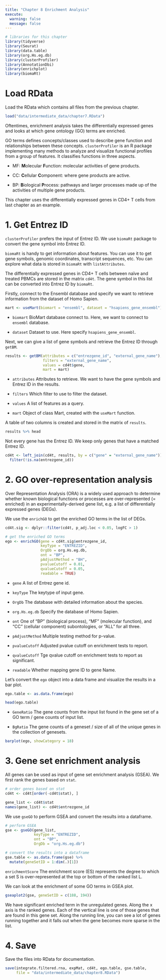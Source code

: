 ```yaml
---
title: "Chapter 8 Enrichment Analysis"
execute:
  warning: false
  message: false
---
```


```r
# libraries for this chapter
library(tidyverse)
library(Seurat)
library(data.table)
library(org.Hs.eg.db)
library(clusterProfiler)
library(AnnotationDbi)
library(enrichplot)
library(biomaRt)
```

# Load RData

Load the RData which contains all files from the previous chapter.

```r
load("data/intermediate_data/chapter7.RData")
```

Oftentimes, enrichment analysis takes the differentially expressed genes and looks at which gene ontology (GO) terms are enriched.

GO terms defines concepts/classes used to describe gene function and relationships between these concepts. `clusterProfiler` is an R package implementing many methods to analyze and visualize functional profiles from a group of features. It classifies functions in three aspects.

-   MF: **M**olecular **F**unction: molecular activities of gene products.

-   CC: **C**ellular **C**omponent: where gene products are active.

-   BP: **B**iological **P**rocess: pathways and larger processes made up of the activities of multiple gene products.

This chapter uses the differentially expressed genes in CD4+ T cells from last chapter as an example.

# 1. Get Entrez ID

`clusterProfiler` prefers the input of Entrez ID. We use `biomaRt` package to convert the gene symbol into Entrez ID.

::: callout-note
`biomaRt` is handy to get information about features. You can use it to get gene symbols, genomic coordinates, transcript sequences, etc. You can explore what data is stored in `biomaRt` with `listAttributes`.
:::

The differentially expressed genes in CD4+ T cells between naïve and treated PBMCs are stored in the matrix `cd4t`. The gene symbol in this list can be converted into Entrez ID by `biomaRt`.

Firstly, connect to the Ensembl database and specify we want to retrieve information from the dataset of Homo Sapien.

```r
mart <- useMart(biomart = "ensembl", dataset = "hsapiens_gene_ensembl")
```

-   `biomart` BioMart database connect to. Here, we want to connect to `ensembl` database.

-   `dataset` Dataset to use. Here specify `hsapiens_gene_ensembl`.

Next, we can give a list of gene symbols and retrieve the Entrez ID through `getBM`.

```r
results <- getBM(attributes = c("entrezgene_id", "external_gene_name"),
                 filters = "external_gene_name", 
                 values = cd4t$gene,
                 mart = mart)
```

-   `attributes` Attributes to retrieve. We want to have the gene symbols and Entrez ID in the results.

-   `filters` Which filter to use to filter the dataset.

-   `values` A list of features as a query.

-   `mart` Object of class Mart, created with the `useMart` function.

A table of two columns is created and stored in the matrix of `results`.

```r
results %>% head
```

Not every gene has the Entrez ID. We keep only genes that have a matched Entrez ID.

```r
cd4t <- left_join(cd4t, results, by = c("gene" = "external_gene_name")) %>% 
  filter(!is.na(entrezgene_id))
```

# 2. GO over-representation analysis

Over Representation Analysis (ORA) is a widely used approach to determine whether known biological functions or processes are over-represented (= enriched) in an experimentally-derived gene list, e.g. a list of differentially expressed genes (DEGs).

We use the `enrichGO` to get the enriched GO terms in the list of DEGs.

```r
cd4t.sig <- dplyr::filter(cd4t, p_adj.loc < 0.05, logFC > 1)

# get the enriched GO terms
ego <- enrichGO(gene = cd4t.sig$entrezgene_id,
                keyType = "ENTREZID",
                OrgDb = org.Hs.eg.db,
                ont = "BP",
                pAdjustMethod = "BH",
                pvalueCutoff = 0.01,
                qvalueCutoff = 0.05,
                readable = TRUE)
```

-   `gene` A list of Entrez gene id.

-   `keyType` The keytype of input gene.

-   `OrgDb` The database with detailed information about the species.

-   `org.Hs.eg.db` Specify the database of Homo Sapien.

-   `ont` One of "BP" (biological process), "MF" (molecular function), and "CC" (cellular component) subontologies, or "ALL" for all three.

-   `pAdjustMethod` Multiple testing method for p-value.

-   `pvalueCutoff` Adjusted pvalue cutoff on enrichment tests to report.

-   `qvalueCutoff` Tge qvalue cutoff on enrichment tests to report as significant.

-   `readable` Whether mapping gene ID to gene Name.

Let's convert the `ego` object into a data frame and visualize the results in a bar plot.

```r
ego.table <- as.data.frame(ego)

head(ego.table)
```

-   `GeneRatio` The gene counts from the input list found in the gene set of a GO term / gene counts of input list.

-   `BgRatio` The gene counts of a geneset / size of all of the unique genes in the collection of genesets.

```r
barplot(ego, showCategory = 18)
```

# 3. Gene set enrichment analysis

All genes can be used as input of gene set enrichment analysis (GSEA). We first rank the genes based on `stat`.

```r
# order genes based on stat
cd4t <- cd4t[order(-cd4t$stat), ]

gene_list <- cd4t$stat
names(gene_list) <- cd4t$entrezgene_id
```

We use `gseGO` to perform GSEA and convert the results into a dataframe.

```r
# perform GSEA
gse <- gseGO(gene_list,
             keyType = "ENTREZID",
             ont = "BP",
             OrgDb = "org.Hs.eg.db")

# convert the results into a dataframe
gse.table <- as.data.frame(gse) %>% 
  mutate(geneSetID = 1:dim(.)[1])
```

`enrichmentScore` The enrichment score (ES) represents the degree to which a set S is over-represented at the top or bottom of the ranked list L.

We can look at the enrichment of some GO terms in GSEA plot.

```r
gseaplot2(gse, geneSetID = c(188, 194))
```

We have significant enriched term in the unregulated genes. Along the x axis is the ranked genes. Each of the vertical line is one of those genes that are found in this gene set. Along the running line, you can see a lot of genes running together and it falls out when the gene becomes more sparse in the list.

# 4. Save

Save the files into RData for documentation.

```r
save(integrate.filtered.rna, expMat, cd4t, ego.table, gse.table, 
     file = "data/intermediate_data/chapter8.RData")
```
